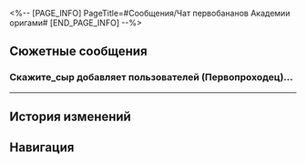 <%-- [PAGE_INFO]
PageTitle=#Сообщения/Чат первобананов Академии оригами#
[END_PAGE_INFO] --%>
{{Сообщение Инфобокс
|id          = 175
|Изображение = НИП Чат первобананов Академии оригами Иконка.png
|Тип         = Группа
|Персонажи   = [[Бананоткрыватель Грош]]; [[Бананоцвет-тян (версия «Трудяга»)]]; [[Дань Хэн]]; [[Кладонан]]; [[Первопроходец]]; [[Скажите_сыр]]; [[Чалетка]]
|Фракция     = Пенакония
}}

==Сюжетные сообщения==
===Скажите_сыр добавляет пользователей (Первопроходец)...===
{{Сообщения
|условие_получения = 
|текст =
:{{Диалог|Предупреждение}} Скажите_сыр добавляет пользователей (Первопроходец) и Дань Хэн в групповой чат
:'''Скажите_сыр:''' У нас двое баюнановых новичков!
:'''Кладонан:''' Добро пожаловать!
:'''Кладонан:''' [[Файл:Стикер ГПП 18 Баюнановая обезьянка 03.png|80px|&lbrack;Стикер «Баюнановая обезьянка»&rbrack;]]
:'''Чалетка:''' [[Файл:Стикер ГПП 18 Баюнановая обезьянка 03.png|80px|&lbrack;Стикер «Баюнановая обезьянка»&rbrack;]]
:'''Бананоткрыватель Грош:''' [[Файл:Стикер ГПП 18 Баюнановая обезьянка 03.png|80px|&lbrack;Стикер «Баюнановая обезьянка»&rbrack;]]
:'''Бананоцвет-тян (версия «Трудяга»):''' [[Файл:Стикер ГПП 18 Баюнановая обезьянка 03.png|80px|&lbrack;Стикер «Баюнановая обезьянка»&rbrack;]]
:'''Дань Хэн:''' Привет.
:{Выбор} (Тоже отправить стикер с обезьянкой.)
::'''(Первопроходец):''' Всем привет~
::'''(Первопроходец):''' [[Файл:Стикер ГПП 18 Баюнановая обезьянка 03.png|80px|&lbrack;Стикер «Баюнановая обезьянка»&rbrack;]]
::'''Кладонан:''' Так тебе тоже нравится Баюнановая обезьянка!
::'''Бананоткрыватель Грош:''' Отлично!
:{Выбор} (Вежливо представиться.)
::'''(Первопроходец):''' Всем привет, меня зовут (Первопроходец). Я со Звёздного экспресса. Я люблю играть в «Эфирные войны», не состою в браке. Сведения о собственности - конфиденциальны. Прошу любить и жаловать.
::'''Кладонан:''' Какой ответственный банан!
::'''Чалетка:''' Приятно познакомиться.
::'''Бананоткрыватель Грош:''' Приятно-приятно!
::'''Бананоцвет-тян (версия «Трудяга»):''' Ребята, не нужно так напрягать банановую кожуру. Расслабьтесь немного!
:{Выбор} (Современно представиться.)
::'''(Первопроходец):''' Всем чмоки в этом чате... ☆*:.｡. o（≧▽≦）o .｡.:*☆ Меня зовут (Первопроходец), можете также называть меня Ниндзя-бита *встаёт в эффектную позу* Я здесь {{MC|ж=новенькая|м=новенький}}, кидайте приглашения в друзья! Банановетствую!
::'''Скажите_сыр:''' ?
::'''Дань Хэн:''' ...
::'''Кладонан:''' ?
::'''Чалетка:''' Банановетствую!
::'''Бананоткрыватель Грош:''' Забавно
::'''Бананоцвет-тян (версия «Трудяга»):''' Ха-ха-ха-ха-ха-ха!
::'''Бананоцвет-тян (версия «Трудяга»):''' @Скажите_сыр, {{MC|ж=твоя подруга очень смешная|м=твой друг очень смешной}}.
::'''Скажите_сыр:''' Мы с {{MC|ж=ней|м=ним}} не друзья!
}}
----

==История изменений==
{{История изменений|2.7}}

==Навигация==
{{Сообщения Навбокс}}